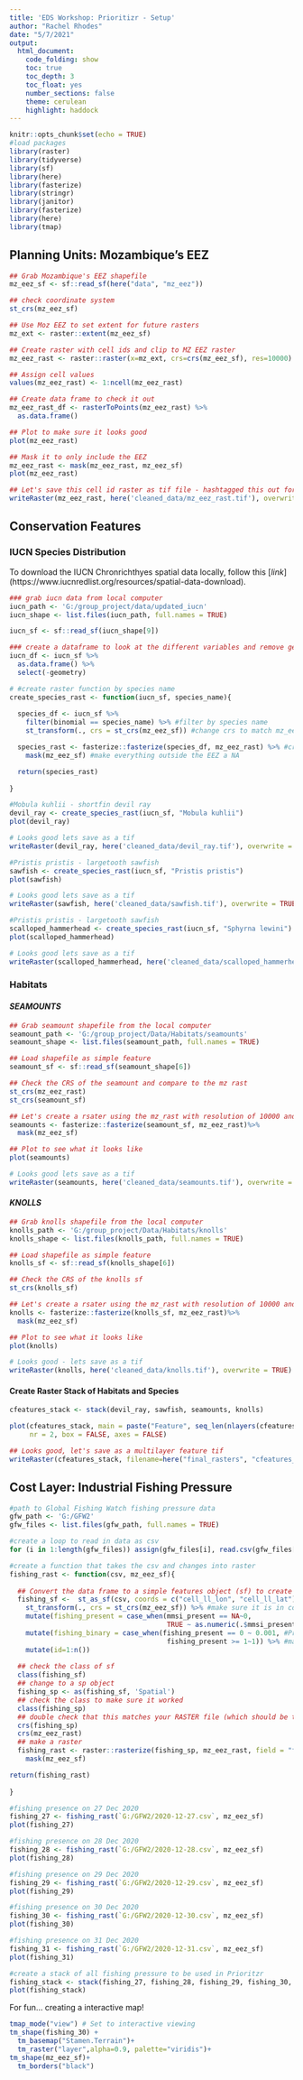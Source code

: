 ```yaml
---
title: 'EDS Workshop: Prioritizr - Setup'
author: "Rachel Rhodes"
date: "5/7/2021"
output: 
  html_document:
    code_folding: show
    toc: true
    toc_depth: 3
    toc_float: yes
    number_sections: false
    theme: cerulean
    highlight: haddock
---
```


```r
knitr::opts_chunk$set(echo = TRUE)
#load packages
library(raster)
library(tidyverse)
library(sf)
library(here)
library(fasterize)
library(stringr)
library(janitor)
library(fasterize)
library(here)
library(tmap)
```

## Planning Units: Mozambique's EEZ

```r
## Grab Mozambique's EEZ shapefile
mz_eez_sf <- sf::read_sf(here("data", "mz_eez"))

## check coordinate system
st_crs(mz_eez_sf)

## Use Moz EEZ to set extent for future rasters
mz_ext <- raster::extent(mz_eez_sf)

## Create raster with cell ids and clip to MZ EEZ raster
mz_eez_rast <- raster::raster(x=mz_ext, crs=crs(mz_eez_sf), res=10000)

## Assign cell values
values(mz_eez_rast) <- 1:ncell(mz_eez_rast) 

## Create data frame to check it out
mz_eez_rast_df <- rasterToPoints(mz_eez_rast) %>%
  as.data.frame()

## Plot to make sure it looks good
plot(mz_eez_rast)

## Mask it to only include the EEZ
mz_eez_rast <- mask(mz_eez_rast, mz_eez_sf)
plot(mz_eez_rast)

## Let's save this cell id raster as tif file - hashtagged this out for now since the tif is too big
writeRaster(mz_eez_rast, here('cleaned_data/mz_eez_rast.tif'), overwrite = TRUE)
```


## Conservation Features

### IUCN Species Distribution
To download the IUCN Chronrichthyes spatial data locally, follow this [*link*] (https://www.iucnredlist.org/resources/spatial-data-download).

```r
### grab iucn data from local computer
iucn_path <- 'G:/group_project/data/updated_iucn'
iucn_shape <- list.files(iucn_path, full.names = TRUE) 

iucn_sf <- sf::read_sf(iucn_shape[9])

### create a dataframe to look at the different variables and remove geometry to speed it up
iucn_df <- iucn_sf %>%
  as.data.frame() %>% 
  select(-geometry)
```

```r
# #create raster function by species name
create_species_rast <- function(iucn_sf, species_name){
  
  species_df <- iucn_sf %>%
    filter(binomial == species_name) %>% #filter by species name
    st_transform(., crs = st_crs(mz_eez_sf)) #change crs to match mz_eez_sf

  species_rast <- fasterize::fasterize(species_df, mz_eez_rast) %>% #create a species presence raster
    mask(mz_eez_sf) #make everything outside the EEZ a NA

  return(species_rast)
  
}
```

```r
#Mobula kuhlii - shortfin devil ray
devil_ray <- create_species_rast(iucn_sf, "Mobula kuhlii")
plot(devil_ray)

# Looks good lets save as a tif
writeRaster(devil_ray, here('cleaned_data/devil_ray.tif'), overwrite = TRUE)

#Pristis pristis - largetooth sawfish
sawfish <- create_species_rast(iucn_sf, "Pristis pristis")
plot(sawfish)

# Looks good lets save as a tif
writeRaster(sawfish, here('cleaned_data/sawfish.tif'), overwrite = TRUE)

#Pristis pristis - largetooth sawfish
scalloped_hammerhead <- create_species_rast(iucn_sf, "Sphyrna lewini")
plot(scalloped_hammerhead)

# Looks good lets save as a tif
writeRaster(scalloped_hammerhead, here('cleaned_data/scalloped_hammerhead.tif'), overwrite = TRUE)
```

### Habitats

#### *SEAMOUNTS*
```r
## Grab seamount shapefile from the local computer
seamount_path <- 'G:/group_project/Data/Habitats/seamounts'
seamount_shape <- list.files(seamount_path, full.names = TRUE)

## Load shapefile as simple feature
seamount_sf <- sf::read_sf(seamount_shape[6]) 

## Check the CRS of the seamount and compare to the mz rast
st_crs(mz_eez_rast)
st_crs(seamount_sf)

## Let's create a rsater using the mz_rast with resolution of 10000 and mask tot the MZ EEZ
seamounts <- fasterize::fasterize(seamount_sf, mz_eez_rast)%>%
  mask(mz_eez_sf)

## Plot to see what it looks like
plot(seamounts)

# Looks good lets save as a tif
writeRaster(seamounts, here('cleaned_data/seamounts.tif'), overwrite = TRUE)
```

#### *KNOLLS*
```r
## Grab knolls shapefile from the local computer
knolls_path <- 'G:/group_project/Data/Habitats/knolls'
knolls_shape <- list.files(knolls_path, full.names = TRUE)

## Load shapefile as simple feature
knolls_sf <- sf::read_sf(knolls_shape[6]) 

## Check the CRS of the knolls sf
st_crs(knolls_sf)

## Let's create a rsater using the mz_rast with resolution of 10000 and mask tot the MZ EEZ
knolls <- fasterize::fasterize(knolls_sf, mz_eez_rast)%>%
  mask(mz_eez_sf)

## Plot to see what it looks like
plot(knolls)

# Looks good - lets save as a tif
writeRaster(knolls, here('cleaned_data/knolls.tif'), overwrite = TRUE)
```

#### Create Raster Stack of Habitats and Species
```r
cfeatures_stack <- stack(devil_ray, sawfish, seamounts, knolls)

plot(cfeatures_stack, main = paste("Feature", seq_len(nlayers(cfeatures_stack))),
     nr = 2, box = FALSE, axes = FALSE)

## Looks good, let's save as a multilayer feature tif
writeRaster(cfeatures_stack, filename=here("final_rasters", "cfeatures_stack.tif"), options="INTERLEAVE=BAND", overwrite=TRUE)
```


## Cost Layer: Industrial Fishing Pressure

```r
#path to Global Fishing Watch fishing pressure data
gfw_path <- 'G:/GFW2'
gfw_files <- list.files(gfw_path, full.names = TRUE)

#create a loop to read in data as csv 
for (i in 1:length(gfw_files)) assign(gfw_files[i], read.csv(gfw_files[i]))

#create a function that takes the csv and changes into raster
fishing_rast <- function(csv, mz_eez_sf){
  
  ## Convert the data frame to a simple features object (sf) to create a geometry for each id
  fishing_sf <-  st_as_sf(csv, coords = c("cell_ll_lon", "cell_ll_lat"), crs= 4326) %>% #make sf
    st_transform(., crs = st_crs(mz_eez_sf)) %>% #make sure it is in correct crs
    mutate(fishing_present = case_when(mmsi_present == NA~0, 
                                       TRUE ~ as.numeric(.$mmsi_present))) %>% #make all NAs 0s (for now)
    mutate(fishing_binary = case_when(fishing_present == 0 ~ 0.001, #Prioritzr doesn't like 0s
                                       fishing_present >= 1~1)) %>% #making binary
    mutate(id=1:n()) 
  
  ## check the class of sf
  class(fishing_sf)
  ## change to a sp object
  fishing_sp <- as(fishing_sf, 'Spatial')
  ## check the class to make sure it worked
  class(fishing_sp)
  ## double check that this matches your RASTER file (which should be the same as the sf)
  crs(fishing_sp)
  crs(mz_eez_rast)
  ## make a raster 
  fishing_rast <- raster::rasterize(fishing_sp, mz_eez_rast, field = "fishing_binary") %>% 
    mask(mz_eez_sf)

return(fishing_rast)
  
}
```

```r
#fishing presence on 27 Dec 2020
fishing_27 <- fishing_rast(`G:/GFW2/2020-12-27.csv`, mz_eez_sf)
plot(fishing_27)

#fishing presence on 28 Dec 2020
fishing_28 <- fishing_rast(`G:/GFW2/2020-12-28.csv`, mz_eez_sf)
plot(fishing_28)

#fishing presence on 29 Dec 2020
fishing_29 <- fishing_rast(`G:/GFW2/2020-12-29.csv`, mz_eez_sf)
plot(fishing_29)

#fishing presence on 30 Dec 2020
fishing_30 <- fishing_rast(`G:/GFW2/2020-12-30.csv`, mz_eez_sf)
plot(fishing_30)

#fishing presence on 31 Dec 2020
fishing_31 <- fishing_rast(`G:/GFW2/2020-12-31.csv`, mz_eez_sf)
plot(fishing_31)

#create a stack of all fishing pressure to be used in Prioritzr
fishing_stack <- stack(fishing_27, fishing_28, fishing_29, fishing_30, fishing_31)
plot(fishing_stack)

```


For fun... creating a interactive map!
```r
tmap_mode("view") # Set to interactive viewing
tm_shape(fishing_30) +
  tm_basemap("Stamen.Terrain")+
  tm_raster("layer",alpha=0.9, palette="viridis")+
tm_shape(mz_eez_sf)+
  tm_borders("black")
```



